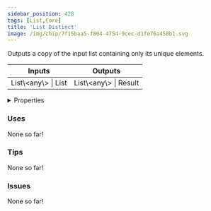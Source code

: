```yaml
---
sidebar_position: 428
tags: [List,Core]
title: 'List Distinct'
image: /img/chip/7f15baa5-f804-4754-9cec-d1fe76a458b1.svg
---
```


Outputs a copy of the input list containing only its unique elements.



<IChip uuid="7f15baa5-f804-4754-9cec-d1fe76a458b1"/>

<table><thead><tr><th>Inputs</th><th>Outputs</th></tr></thead><tbody><tr><td>List\&lt;any\&gt; | List</td><td>List\&lt;any\&gt; | Result</td></tr></tbody></table>

<details>
  <summary>Properties</summary>
  <div>
    <div>
    <table>
      <tbody>
        <tr>
          <td>Is beta required?</td>
          <td>No</td>
        </tr>
        <tr>
          <td>Is chip a trolling risk?</td>
          <td>No</td>
        </tr>
        <tr>
          <td>Is chip a role assignment risk?</td>
          <td>No</td>
        </tr>
        <tr>
          <td>Chip UUID</td>
          <td>7f15baa5-f804-4754-9cec-d1fe76a458b1</td>
        </tr>
        <tr>
          <td>Room availability</td>
          <td>Available everywhere</td>
        </tr>
      </tbody>
    </table>
    </div>
  </div>
</details>

### Uses

None so far!

### Tips

None so far!

### Issues

None so far!